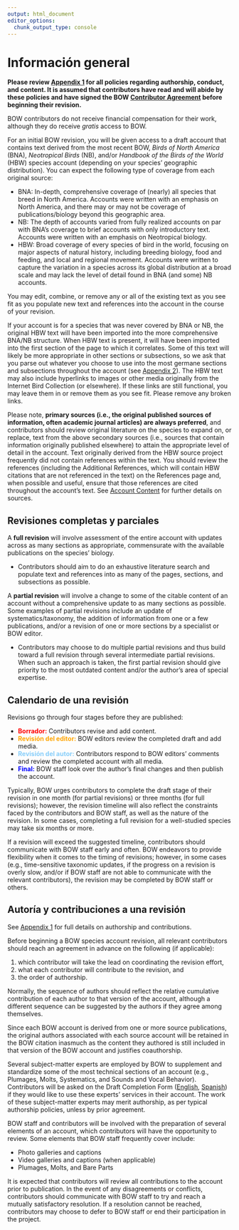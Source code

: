 ```yaml
---
output: html_document
editor_options: 
  chunk_output_type: console
---
```


# Información general {#sec-background .unnumbered}

**Please review [**Appendix 1**](https://birds-of-the-world.github.io/birds-of-the-world/app1.html) for all policies regarding authorship, conduct, and content. It is assumed that contributors have read and will abide by these policies and have signed the BOW [**Contributor Agreement**](https://drive.google.com/file/d/1Arz8mqAamqQFlIfV2zNJFQbbB5Y0D4Ug/view?usp=sharing) before beginning their revision.**

BOW contributors do not receive financial compensation for their work, although they do receive *gratis* access to BOW. 

For an initial BOW revision, you will be given access to a draft account that contains text derived from the most recent BOW, *Birds of North America* (BNA), *Neotropical Birds* (NB), and/or *Handbook of the Birds of the World* (HBW) species account (depending on your species’ geographic distribution). You can expect the following type of coverage from each original source:

-   BNA: In-depth, comprehensive coverage of (nearly) all species that breed in North America. Accounts were written with an emphasis on North America, and there may or may not be coverage of publications/biology beyond this geographic area. 
-   NB: The depth of accounts varied from fully realized accounts on par with BNA’s coverage to brief accounts with only introductory text. Accounts were written with an emphasis on Neotropical biology.
-   HBW: Broad coverage of every species of bird in the world, focusing on major aspects of natural history, including breeding biology, food and feeding, and local and regional movement. Accounts were written to capture the variation in a species across its global distribution at a broad scale and may lack the level of detail found in BNA (and some) NB accounts.

You may edit, combine, or remove any or all of the existing text as you see fit as you populate new text and references into the account in the course of your revision. 

If your account is for a species that was never covered by BNA or NB, the original HBW text will have been imported into the more comprehensive BNA/NB structure. When HBW text is present, it will have been imported into the first section of the page to which it correlates. Some of this text will likely be more appropriate in other sections or subsections, so we ask that you parse out whatever you choose to use into the most germane sections and subsections throughout the account (see [Appendix 2](https://birds-of-the-world.github.io/birds-of-the-world/app2.html)). The HBW text may also include hyperlinks to images or other media originally from the Internet Bird Collection (or elsewhere). If these links are still functional, you may leave them in or remove them as you see fit. Please remove any broken links.

Please note, **primary sources (i.e., the original published sources of information, often academic journal articles) are always preferred**, and contributors should review original literature on the species to expand on, or replace, text from the above secondary sources (i.e., sources that contain information originally published elsewhere) to attain the appropriate level of detail in the account. Text originally derived from the HBW source project frequently did not contain references within the text. You should review the references (including the Additional References, which will contain HBW citations that are not referenced in the text) on the References page and, when possible and useful, ensure that those references are cited throughout the account’s text. See [Account Content](https://birds-of-the-world.github.io/birds-of-the-world/content.html) for further details on sources.

## Revisiones completas y parciales {#sec-background-full}

A **full revision** will involve assessment of the entire account with updates across as many sections as appropriate, commensurate with the available publications on the species’ biology.

-   Contributors should aim to do an exhaustive literature search and populate text and references into as many of the pages, sections, and subsections as possible.

A **partial revision** will involve a change to some of the citable content of an account without a comprehensive update to as many sections as possible. Some examples of partial revisions include an update of systematics/taxonomy, the addition of information from one or a few publications, and/or a revision of one or more sections by a specialist or BOW editor.

-   Contributors may choose to do multiple partial revisions and thus build toward a full revision through several intermediate partial revisions. When such an approach is taken, the first partial revision should give priority to the most outdated content and/or the author’s area of special expertise.

## Calendario de una revisión {#sec-background-timeline}

Revisions go through four stages before they are published:

-   [**Borrador:**]{style="color:red;"} Contributors revise and add content.
-   [**Revisión del editor:**]{style="color:orange;"} BOW editors review the completed draft and add media.
-   [**Revisión del autor:**]{style="color:lightskyblue;"} Contributors respond to BOW editors’ comments and review the completed account with all media.
-   [**Final:**]{style="color:blue;"} BOW staff look over the author’s final changes and then publish the account.

Typically, BOW urges contributors to complete the draft stage of their revision in one month (for partial revisions) or three months (for full revisions); however, the revision timeline will also reflect the constraints faced by the contributors and BOW staff, as well as the nature of the revision. In some cases, completing a full revision for a well-studied species may take six months or more.

If a revision will exceed the suggested timeline, contributors should communicate with BOW staff early and often. BOW endeavors to provide flexibility when it comes to the timing of revisions; however, in some cases (e.g., time-sensitive taxonomic updates, if the progress on a revision is overly slow, and/or if BOW staff are not able to communicate with the relevant contributors), the revision may be completed by BOW staff or others.

## Autoría y contribuciones a una revisión {#sec-background-authorship}

See [Appendix 1](https://birds-of-the-world.github.io/birds-of-the-world/app1.html) for full details on authorship and contributions.

Before beginning a BOW species account revision, all relevant contributors should reach an agreement in advance on the following (if applicable):

1.  which contributor will take the lead on coordinating the revision effort, 
2.  what each contributor will contribute to the revision, and
3.  the order of authorship.

Normally, the sequence of authors should reflect the relative cumulative contribution of each author to that version of the account, although a different sequence can be suggested by the authors if they agree among themselves. 

Since each BOW account is derived from one or more source publications, the original authors associated with each source account will be retained in the BOW citation inasmuch as the content they authored is still included in that version of the BOW account and justifies coauthorship.

Several subject-matter experts are employed by BOW to supplement and standardize some of the most technical sections of an account (e.g., Plumages, Molts, Systematics, and Sounds and Vocal Behavior). Contributors will be asked on the Draft Completion Form ([English](https://forms.gle/e6uTR5E8Z5aXXc9n6), [Spanish](https://forms.gle/4e3PifYqvKrbQ1tV8)) if they would like to use these experts’ services in their account. The work of these subject-matter experts may merit authorship, as per typical authorship policies, unless by prior agreement.

BOW staff and contributors will be involved with the preparation of several elements of an account, which contributors will have the opportunity to review. Some elements that BOW staff frequently cover include: 

-   Photo galleries and captions 
-   Video galleries and captions (when applicable) 
-   Plumages, Molts, and Bare Parts

It is expected that contributors will review all contributions to the account prior to publication. In the event of any disagreements or conflicts, contributors should communicate with BOW staff to try and reach a mutually satisfactory resolution. If a resolution cannot be reached, contributors may choose to defer to BOW staff or end their participation in the project.